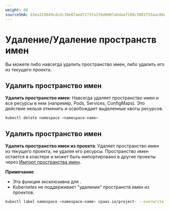 ```yaml
---
weight: 90
sourceSHA: 63ea319849cdcdc39e6faed7273fa1f6d0087abdaaf188c3881f55aac06ee35a
---
```


# Удаление/Удаление пространств имен

Вы можете либо навсегда удалить пространство имен, либо удалить его из текущего проекта.

## Удалить пространство имен

**Удалить пространство имен**: Навсегда удаляет пространство имен и все ресурсы в нем (например, Pods, Services, ConfigMaps). Это действие нельзя отменить и освобождает выделенные квоты ресурсов.

```bash
kubectl delete namespace <namespace-name>
```

## Удалить пространство имен

**Удалить пространство имен из проекта**: Удаляет пространство имен из текущего проекта, не удаляя его ресурсы. Пространство имен остается в кластере и может быть импортировано в другие проекты через [Импорт пространства имен](./import_namespace.mdx).

**Примечание**

- Эта функция эксклюзивна для <Term name="product" />.
- Kubernetes не поддерживает "удаление" пространств имен из проектов.

```bash
kubectl label namespace <namespace-name> cpaas.io/project- --overwrite
```
